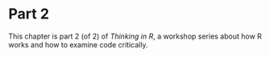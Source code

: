 Part 2
======

This chapter is part 2 (of 2) of _Thinking in R_, a workshop series about how R
works and how to examine code critically.

